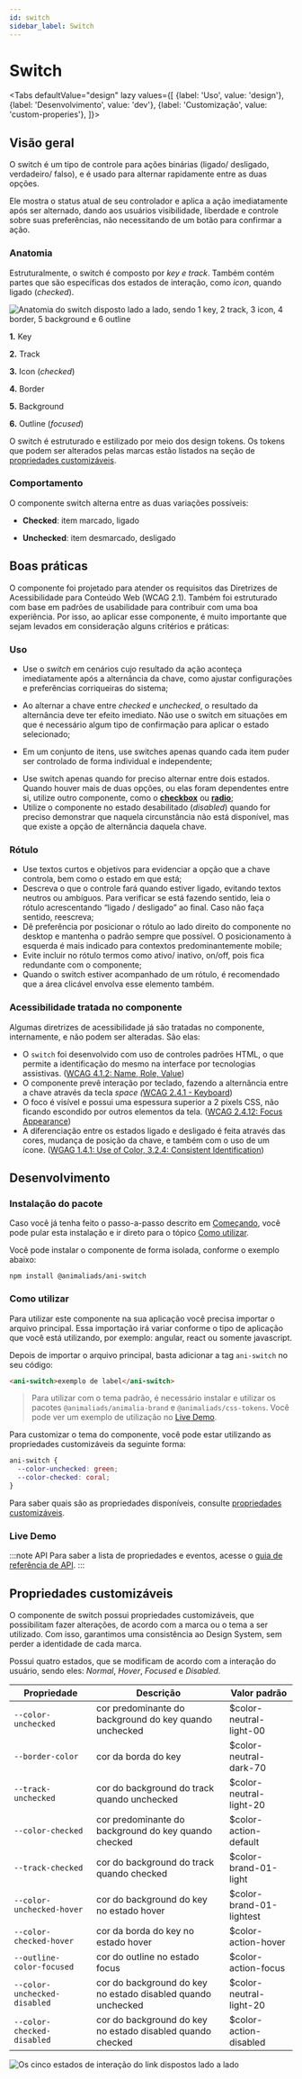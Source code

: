 ```yaml
---
id: switch
sidebar_label: Switch
---
```






# Switch

<Tabs
  defaultValue="design"
  lazy
  values={[
    {label: 'Uso', value: 'design'},
    {label: 'Desenvolvimento', value: 'dev'},
    {label: 'Customização', value: 'custom-properies'},
  ]}>

  <TabItem value="design">


## Visão geral

O switch é um tipo de controle para ações binárias (ligado/ desligado, verdadeiro/ falso), e é usado para alternar rapidamente entre as duas opções.

Ele mostra o status atual de seu controlador e aplica a ação imediatamente após ser alternado, dando aos usuários visibilidade, liberdade e controle sobre suas preferências, não necessitando de um botão para confirmar a ação.

### Anatomia

Estruturalmente, o switch é composto por *key e track*. Também contém partes que são específicas dos estados de interação, como *icon*, quando ligado (*checked*).

<img
src={switch_anatomy}
alt="Anatomia do switch disposto lado a lado, sendo 1 key, 2 track, 3 icon, 4 border, 5 background e 6 outline"
/>

**1.** Key

**2.** Track

**3.** Icon (*checked*)

**4.** Border

**5.** Background

**6.** Outline (*focused*)

O switch é estruturado e estilizado por meio dos design tokens. Os tokens que podem ser alterados pelas marcas estão listados na seção de [propriedades customizáveis](#propriedades-customizáveis).


### Comportamento

O componente switch alterna entre as duas variações possíveis: 

- **Checked**: item marcado, ligado

- **Unchecked**: item desmarcado, desligado



## Boas práticas

O componente foi projetado para atender os requisitos das Diretrizes de Acessibilidade para Conteúdo Web (WCAG 2.1). Também foi estruturado com base em padrões de usabilidade para contribuir com uma boa experiência. Por isso, ao aplicar esse componente, é muito importante que sejam levados em consideração alguns critérios e práticas:


### Uso

- Use o *switch* em cenários cujo resultado da ação aconteça imediatamente após a alternância da chave, como ajustar configurações e preferências corriqueiras do sistema;
<BestPracticesComponent
  doImg={switch_do_1}
  doAlt="Componente switch com um rótulo '“'Biometria'"
  doDescription="A ação resultante da mudança de chave deve ter um resultado imediato para quem usa o sistema, que no exemplo seria ativar a biometria assim que a chave fosse ligada."
  dontImg={switch_dont_1}
  dontAlt="Componente switch com um rótulo '“'Concordo com os termos de uso'"
  dontDescription="Não use switch apenas para marcar sim ou não, sem efeito no sistema. No exemplo, ao ligar a chave, nada aconteceria. O correto seria o uso de um checkbox nesse caso."
/>


- Ao alternar a chave entre *checked* e *unchecked*, o resultado da alternância deve ter efeito imediato. Não use o switch em situações em que é necessário algum tipo de confirmação para aplicar o estado selecionado;

<BestPracticesComponent
  doImg={switch_do_2}
  doAlt="Exemplo de configuração de  como receber atualizações contendo duas opções em checkboxes. Abaixo da lista há um botão para salvar preferências"
  doDescription="Opte por usar um checkbox ou radio ao invés do switch em situações que necessitem de alguma confirmação para que a mudança seja aplicada."
  dontImg={switch_dont_2}
  dontAlt="Mesmo exemplo de configuração das atualizações e o botão para salvar, mas usando switches nas opções'"
  dontDescription="Não use switch quando o resultado da mudança da chave não puder ter efeito imediato."
/>


- Em um conjunto de itens, use switches apenas quando cada item puder ser controlado de forma individual e independente;

<BestPracticesComponent
  doImg={switch_do_3}
  doAlt="Configuração de acesso a um projeto com 3 opções em radio: Todos, Membros da equipe e Somente você"
  doDescription="Quando as opções forem dependentes entre si, opte por usar radio button ao invés do switch"
  dontImg={switch_dont_3}
  dontAlt="Mesmo exemplo de configuração das atualizações e o botão para salvar, mas usando switches nas opções'"
  dontDescription="Não use switch quando os itens tiverem qualquer dependência entre eles. Cada chave deve funcionar de forma individual, sem relação com outros controles."
/>

- Use switch apenas quando for preciso alternar entre dois estados. Quando houver mais de duas opções, ou elas foram dependentes entre si, utilize outro componente, como o [**checkbox**](/docs/components/checkbox) ou [**radio**](/docs/components/radio);
- Utilize o componente no estado desabilitado (*disabled*) quando for preciso demonstrar que naquela circunstância não está disponível, mas que existe a opção de alternância daquela chave.


### Rótulo

- Use textos curtos e objetivos para evidenciar a opção que a chave controla, bem como o estado em que está;
- Descreva o que o controle fará quando estiver ligado, evitando textos neutros ou ambíguos. Para verificar se está fazendo sentido, leia o rótulo acrescentando “ligado / desligado” ao final. Caso não faça sentido, reescreva;
- Dê preferência por posicionar o rótulo ao lado direito do componente no desktop e mantenha o padrão sempre que possível. O posicionamento à esquerda é mais indicado para contextos predominantemente mobile;
- Evite incluir no rótulo termos como ativo/ inativo, on/off, pois fica redundante com o componente;
- Quando o switch estiver acompanhado de um rótulo, é recomendado que a área clicável envolva esse elemento também.

<BestPracticesComponent
  doImg={switch_do_4}
  doAlt="Componente switch com um rótulo 'Bluetooth'"
  doDescription="Use textos curtos e objetivos, pois ajudam no entendimento de qual função aquela chave controla."
  dontImg={switch_dont_4}
  dontAlt="Componente switch com um rótulo 'Deseja ativar o bluetooth agora?'"
  dontDescription="Evite usar textos longos e redundantes."
/>

### Acessibilidade tratada no componente

Algumas diretrizes de acessibilidade já são tratadas no componente, internamente, e não podem ser alteradas. São elas:

- O `switch` foi desenvolvido com uso de controles padrões HTML, o que permite a identificação do mesmo na interface por tecnologias assistivas. ([WCAG 4.1.2: Name, Role, Value](https://www.w3.org/WAI/WCAG21/Understanding/name-role-value))
- O componente prevê interação por teclado, fazendo a alternância entre a chave através da tecla *space (*[WCAG 2.4.1 - Keyboard](https://www.w3.org/WAI/WCAG21/Understanding/keyboard))
- O foco é visível e possui uma espessura superior a 2 pixels CSS, não ficando escondido por outros elementos da tela. ([WCAG 2.4.12: Focus Appearance](https://www.w3.org/WAI/WCAG22/Understanding/focus-appearance-enhanced))
- A diferenciação entre os estados ligado e desligado é feita através das cores, mudança de posição da chave, e também com o uso de um ícone. ([WGAG 1.4.1: Use of Color, 3.2.4: Consistent Identification](https://www.w3.org/WAI/WCAG21/Understanding/use-of-color))


</TabItem>


<TabItem value="dev">

## Desenvolvimento

### Instalação do pacote

Caso você já tenha feito o passo-a-passo descrito em [Começando](/docs/about/getting-started), você pode pular esta instalação e ir direto para o tópico [Como utilizar](#como-utilizar).

Você pode instalar o componente de forma isolada, conforme o exemplo abaixo:

```
npm install @animaliads/ani-switch
```

### Como utilizar

Para utilizar este componente na sua aplicação você precisa importar o arquivo principal.
Essa importação irá variar conforme o tipo de aplicação que você está utilizando, por exemplo: angular, react ou
somente javascript.

Depois de importar o arquivo principal, basta adicionar a tag `ani-switch` no seu código:

```html
<ani-switch>exemplo de label</ani-switch>
```

> Para utilizar com o tema padrão, é necessário instalar e utilizar os pacotes `@animaliads/animalia-brand`
> e `@animaliads/css-tokens`. Você pode ver um exemplo de utilização no [Live Demo](#live-demo).

Para customizar o tema do componente, você pode estar utilizando as propriedades customizáveis
da seguinte forma:

```css
ani-switch {
  --color-unchecked: green;
  --color-checked: coral;
}
```

Para saber quais são as propriedades disponíveis, consulte [propriedades customizáveis](#propriedades-customizáveis).

### Live Demo

<LiveDemoComponent react="https://stackblitz.com/edit/react-ani-switch?embed=1&file=src/App.js" />

:::note API
Para saber a lista de propriedades e eventos, acesse o [guia de referência de API](http://animaliads.io/?path=/docs/api-switch--sample).
:::



</TabItem>

  <TabItem value="custom-properies">

## Propriedades customizáveis

O componente de switch possui propriedades customizáveis, que possibilitam fazer alterações, de acordo com a marca ou o tema a ser utilizado. Com isso, garantimos uma consistência ao Design System, sem perder a identidade de cada marca.

Possui quatro estados, que se modificam de acordo com a interação do usuário, sendo eles: _Normal_, _Hover_, _Focused_ e _Disabled_.

| Propriedade                  | Descrição                                                    | Valor padrão             |
| ---------------------------- | ------------------------------------------------------------ | ------------------------ |
| `--color-unchecked`          | cor predominante do background do key quando unchecked       | $color-neutral-light-00  |
| `--border-color`             | cor da borda do key                                          | $color-neutral-dark-70   |
| `--track-unchecked`          | cor do background do track quando unchecked                  | $color-neutral-light-20  |
| `--color-checked`            | cor predominante do background do key quando checked         | $color-action-default    |
| `--track-checked`            | cor do background do track quando checked                    | $color-brand-01-light    |
| `--color-unchecked-hover`    | cor do background do key no estado hover                     | $color-brand-01-lightest |
| `--color-checked-hover`      | cor da borda do key no estado hover                          | $color-action-hover      |
| `--outline-color-focused`    | cor do outline no estado focus                               | $color-action-focus      |
| `--color-unchecked-disabled` | cor do background do key no estado disabled quando unchecked | $color-neutral-light-20  |
| `--color-checked-disabled`   | cor do background do key no estado disabled quando checked   | $color-action-disabled   |

<img
  src={switch_states}
  alt="Os cinco estados de interação do link dispostos lado a lado"
/>

</TabItem>
</Tabs>
